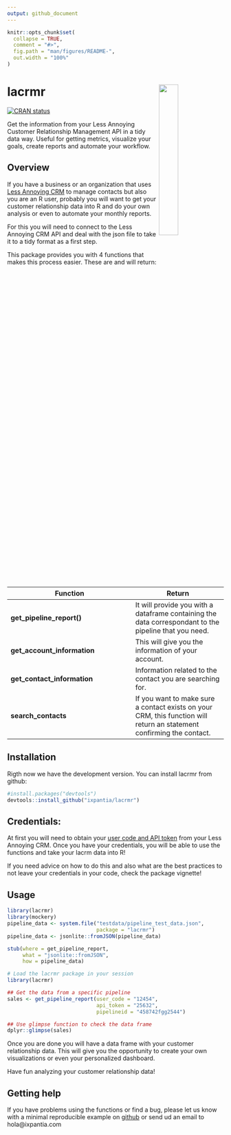 ```yaml
---
output: github_document
---
```


<!-- README.md is generated from README.Rmd. Please edit that file -->

```r
knitr::opts_chunk$set(
  collapse = TRUE,
  comment = "#>",
  fig.path = "man/figures/README-",
  out.width = "100%"
)
```

# lacrmr <a href="url"><img src="img/lacrmR.png" align="right" width="30%"></a>

<!-- badges: start -->
[![CRAN status](https://www.r-pkg.org/badges/version/lacrmr)](https://cran.r-project.org/package=lacrmr)
<!-- badges: end -->

Get the information from your Less Annoying Customer Relationship Management API in a tidy data way. Useful for getting metrics, visualize your goals, create reports
and automate your workflow.

## Overview

If you have a business or an organization that uses [Less Annoying CRM](https://www.lessannoyingcrm.com/) to manage contacts but also you
are an R user, probably you will want to get your customer relationship data into
R and do your own analysis or even to automate your monthly reports. 

For this you will need to connect to the Less Annoying CRM API and deal with the
json file to take it to a tidy format as a first step.

This package provides you with 4 functions that makes this process easier. These
are and will return:

| Function | Return |
| -------- | ------ |
| **get_pipeline_report()** | It will provide you with a dataframe containing the data correspondant to the pipeline that you need. |
| **get_account_information** | This will give you the information of your account. | 
| **get_contact_information** | Information related to the contact you are searching for. |
| **search_contacts** | If you want to make sure a contact exists on your CRM, this function will return an statement confirming the contact. |


## Installation

Rigth now we have the development version. You can install lacrmr from github:

```r
#install.packages("devtools")
devtools::install_github("ixpantia/lacrmr")
```

## Credentials:

At first you will need to obtain your [user code and API token](https://www.lessannoyingcrm.com/app/Settings/Api)
from your Less Annoying CRM. Once you have your credentials, you will be able
to use the functions and take your lacrm data into R!

If you need advice on how to do this and also what are the best practices to
not leave your credentials in your code, check the package vignette!

## Usage

```r
library(lacrmr)
library(mockery)
pipeline_data <- system.file("testdata/pipeline_test_data.json",
                             package = "lacrmr")
pipeline_data <- jsonlite::fromJSON(pipeline_data)

stub(where = get_pipeline_report,
     what = "jsonlite::fromJSON",
     how = pipeline_data)
```

```r
# Load the lacrmr package in your session
library(lacrmr)

## Get the data from a specific pipeline
sales <- get_pipeline_report(user_code = "12454", 
                             api_token = "25632",
                             pipelineid = "458742fgg2544")

## Use glimpse function to check the data frame
dplyr::glimpse(sales)
```

Once you are done you will have a data frame with your customer relationship data.
This will give you the opportunity to create your own visualizations or even
your personalized dashboard.

Have fun analyzing your customer relationship data!

## Getting help

If you have problems using the functions or find a bug, please let us know
with a minimal reproducible example on [github](https://github.com/ixpantia/lacrmr/issues) or send ud an email to
hola@ixpantia.com

